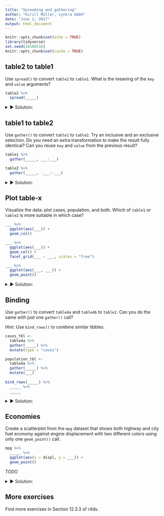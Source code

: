 ```yaml
---
title: "Spreading and gathering"
author: "Kirill Müller, cynkra GmbH"
date: "June 2, 2017"
output: html_document
---
```


```r
knitr::opts_chunk$set(echo = TRUE)
library(tidyverse)
set.seed(20180516)
knitr::opts_chunk$set(cache = TRUE)
```

## table2 to table1

Use `spread()` to convert `table2` to `table1`. What is the meaning of the `key` and `value` arguments?

```r
table2 %>%
  spread(_____)
```

<details>
<summary>&#x25BA; Solution:</summary>
```r
table2 %>% 
  spread(type, count)
```
</details>

## table1 to table2

Use `gather()` to convert `table1` to `table2`. Try an inclusive and an exclusive selection. Do you need an extra transformation to make the result fully identical? Can you reuse `key` and `value` from the previous result?

```r
table1 %>%
  gather(_____, ___:___)

table2 %>%
  gather(_____, -___:-___)
```

<details>
<summary>&#x25BA; Solution:</summary>
```r
table1 %>% 
  gather(type, count, cases, population)
```

```r
table2 %>% 
  gather(type, count, -country, -year)
```

Are the two calls symmetrical?

No, we need to arrange this result:

```r
table1 %>% 
  gather(type, count, -country, -year) %>% 
  arrange(country, year, type)
```
</details>

## Plot table-x

Visualize the data: plot cases, population, and both. Which of `table1` or `table2` is more suitable in which case?

```r
___ %>%
  ggplot(aes(___)) +
  geom_col()

___ %>%
  ggplot(aes(___)) +
  geom_col() +
  facet_grid(___ ~ ___, scales = "free")

___ %>%
  ggplot(aes(___, ___)) +
  geom_point()
```

<details>
<summary>&#x25BA; Solution:</summary>
For showing one measurement:

```r
table1 %>%
  ggplot(aes(country, population, fill = factor(year))) +
  geom_col(position = "dodge")
```

For mapping measurement type to an aesthetic:

TODO

```r
table2 %>%
  ggplot(aes(country, count, fill = type)) +
  geom_col() +
  facet_wrap(~year)
```

For mapping both measurements to two aesthetics:

TODO

```r
table1 %>%
  ggplot(aes(population, cases, color = country)) +
  geom_point() +
  facet_wrap(~year)
```

Can also use `table1` to show only one measurement:

```r
table2 %>%
  filter(type == "cases") %>%
  ggplot() +
  geom_col(aes(country, count, fill = type)) +
  facet_wrap(~year)
```
</details>

## Binding

Use `gather()` to convert `table4a` and `table4b` to `table2`. Can you do the same with just one `gather()` call?

Hint: Use `bind_rows()` to combine similar tibbles.

```r
cases_tbl <-
  table4a %>%
  gather(_____) %>%
  mutate(type = "cases")

population_tbl <-
  table4a %>%
  gather(_____) %>%
  mutate(___)
  
bind_rows(_____) %>%
  _____ %>%
  _____
```

<details>
<summary>&#x25BA; Solution:</summary>
```r
cases_tbl <-
  table4a %>%
  gather(year, count, -country) %>%
  mutate(type = "cases")

population_tbl <-
  table4a %>% 
  gather(year, count, -country) %>%
  mutate(type = "population")

bind_rows(cases_tbl, population_tbl) %>%
  select(country, year, everything()) %>% 
  arrange(country, year, type)
```

With just one call to `gather()`:

```r
cases_tbl <-
  table4a %>%
  mutate(type = "cases")

population_tbl <-
  table4b %>% 
  mutate(type = "population")

bind_rows(cases_tbl, population_tbl) %>%
  gather(year, count, -country, -type) %>%
  select(country, year, everything()) %>% 
  arrange(country, year, type)
```
</details>

## Economies

Create a scatterplot from the `mpg` dataset that shows both highway and city fuel economy against engine displacement with two different colors using only one `geom_point()` call.

```r
mpg %>%
  _____ %>%
  ggplot(aes(x = displ, y = ___)) +
  geom_point()
```

TODO

<details>
<summary>&#x25BA; Solution:</summary>
```r
mpg %>%
  select(displ, hwy, cty) %>%
  gather(cty_hwy, value, hwy, cty) %>%
  ggplot() +
  geom_jitter(aes(displ, value, color = cty_hwy))
```
</details>

## More exercises

Find more exercises in Section 12.3.3 of r4ds.
